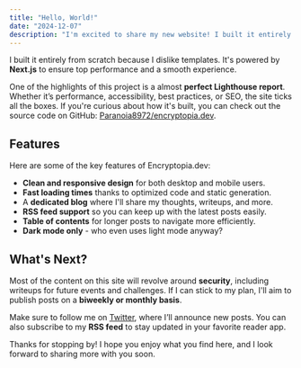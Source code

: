 ```yaml
---
title: "Hello, World!"
date: "2024-12-07"
description: "I'm excited to share my new website! I built it entirely from scratch because, frankly, I dislike templates. It's powered by Next.js to ensure top performance and a smooth experience."
---
```


I built it entirely from scratch because I dislike templates. It's powered by **Next.js** to ensure top performance and a smooth experience.

One of the highlights of this project is a almost **perfect Lighthouse report**. Whether it’s performance, accessibility, best practices, or SEO, the site ticks all the boxes. If you're curious about how it's built, you can check out the source code on GitHub: [Paranoia8972/encryptopia.dev](https://github.com/Paranoia8972/encryptopia.dev).

## Features

Here are some of the key features of Encryptopia.dev:

- **Clean and responsive design** for both desktop and mobile users.
- **Fast loading times** thanks to optimized code and static generation.
- A **dedicated blog** where I'll share my thoughts, writeups, and more.
- **RSS feed support** so you can keep up with the latest posts easily.
- **Table of contents** for longer posts to navigate more efficiently.
- **Dark mode only** - who even uses light mode anyway?

## What's Next?

Most of the content on this site will revolve around **security**, including writeups for future events and challenges. If I can stick to my plan, I'll aim to publish posts on a **biweekly or monthly basis**.

Make sure to follow me on [Twitter](https://x.com/Paranoia8972), where I’ll announce new posts. You can also subscribe to my **RSS feed** to stay updated in your favorite reader app.

Thanks for stopping by! I hope you enjoy what you find here, and I look forward to sharing more with you soon.
